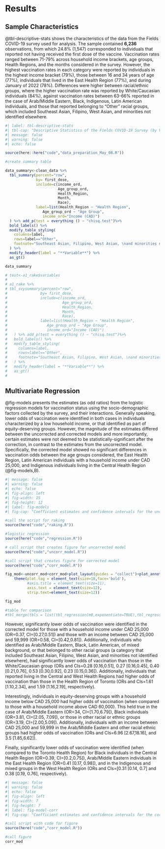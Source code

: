 # Results

## Sample Characteristics

@tbl-descriptive-stats shows the characteristics of the data from the Fields COVID-19 survey used for analysis. The sample contained **6,236** observations, from which 24.8\% (1,547) corresponded to individuals that reported not having received the first dose of the vaccine. Vaccination rates ranged between 71-79\% across household income brackets, age groups, Health Regions, and the months considered in the survey. However, the highest vaccination rates in each category were reported by individuals in the highest income bracket (79\%), those between 16 and 34 years of age (77\%), individuals that lived in the East Health Region (77\%), and  during January of 2022 (78\%). Differences were higher between racial/ethnic groups, where the higher vaccination rate was reported by White/Caucasian individuals (84\%), against vaccination rates between 63-66\% reported in the case of Arab/Middle Eastern, Black, Indigenous, Latin American individuals, and those that reported belonging to "Other" racial groups, which included Southeast Asian, Filipino, West Asian, and minorities not identified elsewhere.

```r
#| label: tbl-descriptive-stats
#| tbl-cap: "Descriptive Statistics of the Fields COVID-19 Survey (by Vaccination Status)"
#| message: false
#| warning: false
#| echo: false

source(here::here("code","data_preparation_May_08.R"))

#create summary table

data_summary<-clean_data %>%
  tbl_summary(percent="row",
              by= first_dose,
              include=c(income_ord,
                        Age_group_ord,
                        Health_Region,
                        Month,
                        Race),
              label=list(Health_Region ~ "Health Region",
                 Age_group_ord ~ "Age Group",
                 income_ord="Income (CAD)")
  ) %>% add_p(test = everything () ~ "chisq.test")%>%
  bold_labels() %>%
  modify_table_styling(
    columns=label,
    rows=label=="Other",
    footnote="Southeast Asian, Filipino, West Asian, \nand minorities not identified elsewhere according to the Census."
  ) %>%
  modify_header(label = "**Variable**") %>%
  as_gt()

data_summary

# test<-a1_rake$variables
# 
# a1_rake %>%
# tbl_svysummary(percent="row",
#               by= first_dose,
#               include=c(income_ord,
#                         Age_group_ord,
#                         Health_Region,
#                         Month,
#                         Race),
#               label=list(Health_Region ~ "Health Region",
#                  Age_group_ord ~ "Age Group",
#                  income_ord="Income (CAD)")
#   ) %>% add_p(test = everything () ~ "chisq.test")%>%
#   bold_labels() %>%
#   modify_table_styling(
#     columns=label,
#     rows=label=="Other",
#     footnote="Southeast Asian, Filipino, West Asian, \nand minorities not identified elsewhere according to the Census."
#   ) %>%
#   modify_header(label = "**Variable**") %>%
#   as_gt()
# 

```

## Multivariate Regression

@fig-models presents the estimates (as odd ratios) from the logistic regression models for vaccination status using the socio-demographic factors collected by the survey, and their interactions. Generally speaking, lower odds of vaccination were identified in both cases in individuals characterized by a low household income, or that identified as part of equity-deserving groups. However, the magnitude of the estimates differed between the uncorrected and corrected models and more importantly, certain estimates were not deemed to be statistically-significant after the correction, in contrast to the estimates from the uncorrected model. Specifically, the corrected model showed no significant differences in vaccination odds between the age groups considered, the East Health Region, Latin American individuals with a household income under CAD 25,000, and Indigenous individuals living in the Central Health Region (@fig-models,B).
<!-- \newpage -->

<!-- \begin{sidewaysfigure} -->

```r
#| message: false
#| warning: false
#| echo: false
#| fig-align: left
#| fig-width: 15
#| fig-height: 12
#| label: fig-models
#| fig-cap: "Coefficient estimates and confidence intervals for the uncorrected model. Only statistically significant interaction terms are shown. Full interaction terms can be found in Supplementary Figure A-3."

#call the script for raking
source(here("code","raking.R"))

#logistic regression
source(here("code","regression.R"))

# call script that creates figure for uncorrected model
source(here("code","uncorr_model.R"))

#call script that creates figure for corrected model
source(here("code","corr_model.R"))

fig_mod<-uncorr_mod+corr_mod+plot_layout(guides = "collect")+plot_annotation(tag_levels = "A")&
    theme(plot.tag = element_text(size=18,face='bold'),
          #axis.title = element_text(size=11),
          axis.text = element_text(size=12),
          strip.text=element_text(size=12))

fig_mod

#table for comparison
#tbl_merge(tbls = list(tbl_regression(m0,exponentiate=TRUE),tbl_regression(m2,exponentiate = TRUE)))
```

<!-- \end{sidewaysfigure} -->

However, significantly lower odds of vaccination were identified in the corrected model for those with a household income under CAD 25,000 (OR=0.37, CI=[0.27,0.51]) and those with an income between CAD 25,000 and 59,999 (OR=0.58, CI=[0.42,0.81]).  Additionally, individuals who identified as Arab/Middle Eastern, Black, Latin American, of mixed background, or that belonged to other racial groups (a category that included Southeast Asian, Filipino, West Asian, and minorities not identified elsewhere), had significantly lower odds of vaccination than those in the White/Caucasian group (ORs and CIs=0.28 [0.16,0.51], 0.27 [0.16,0.45], 0.40 [0.21,0.76], 0.53 [0.30,0.92], 0.23 [0.15,0.36]). Additionally, individuals that reported living in the Central and West Health Regions had higher odds of vaccination than those in the Health Region of Toronto (ORs and CIs=1.61 [1.10,2.34], and 1.59 [1.16,2.19], respectively).

Interestingly, individuals in equity-deserving groups with a household income below CAD 25,000 had higher odds of vaccination (when compared to those with a household income above CAD 60,000).  This held true in the case of Arab/Middle Eastern (OR=34, CI=[1.70,6.79]), Black individuals (OR=3.81, CI=[2.05, 7.09]), or those in other racial or ethnic groups (OR=3.19, CI=[2.00,5.09]). Additionally, individuals with an income between CAD 25,000 and 59,999 in the Arab/Middle Eastern and other racial ethnic groups had higher odds of vaccination (ORs and CIs=6.96 [2.67,18.16], and 3.5 [1.85,6.62]). 

Finally, significantly lower odds of vaccination were identified (when compared to the Toronto Health Region) for Black individuals in the Central Health Region (OR=0.39, CI=[0.2,0.75]), Arab/Middle Eastern individuals in the East Health Region (OR=0.41 [0.17, 0.98]), and in the Indigenous and mixed groups in the West Health Region (ORs and CIs=[0.31 [0.14, 0.7] and 0.38 [0.19, 0.76], respectively).

```r
#| message: false
#| warning: false
#| echo: false
#| fig-align: left
#| fig-width: 7
#| fig-height: 7
#| label: fig-model-corr
#| fig-cap: "Coefficient estimates and confidence intervals for the corrected model. Only statistically significant interaction terms are shown. Full interaction terms can be found in Supplementary Figure A-4."

#call script with code for figure
source(here("code","corr_model.R"))

#call figure
corr_mod
```
